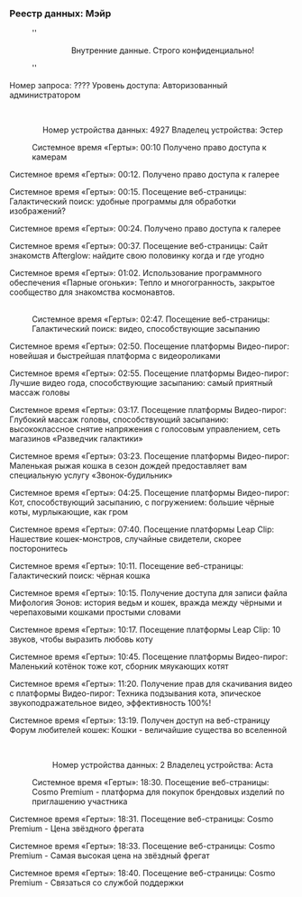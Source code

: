 ===Реестр данных: Мэйр===
:''<div align="center">Внутренние данные. Строго конфиденциально!</div>''
:
Номер запроса: ???? Уровень доступа: Авторизованный администратором
:<br /><div align="center">Номер устройства данных: 4927 Владелец устройства: Эстер</div>
:Системное время «Герты»: 00:10 Получено право доступа к камерам
:
Системное время «Герты»: 00:12. Получено право доступа к галерее
:
Системное время «Герты»: 00:15. Посещение веб-страницы: Галактический поиск: удобные программы для обработки изображений?
:
Системное время «Герты»: 00:24. Получено право доступа к галерее
:
Системное время «Герты»: 00:37. Посещение веб-страницы: Сайт знакомств Afterglow: найдите свою половинку когда и где угодно
:
Системное время «Герты»: 01:02. Использование программного обеспечения «Парные огоньки»: Тепло и многогранность, закрытое сообщество для знакомства космонавтов.
:<br /><div align="center">{{Цвет|Ключевой|nobold=1|Номер устройства данных: 18128 Владелец устройства: Мэйр}}</div>
:Системное время «Герты»: 02:47. Посещение веб-страницы: Галактический поиск: видео, способствующие засыпанию
:
Системное время «Герты»: 02:50. Посещение платформы Видео-пирог: новейшая и быстрейшая платформа с видеороликами
:
Системное время «Герты»: 02:55. Посещение платформы Видео-пирог: Лучшие видео года, способствующие засыпанию: самый приятный массаж головы
:
Системное время «Герты»: 03:17. Посещение платформы Видео-пирог: Глубокий массаж головы, способствующий засыпанию: высококлассное снятие напряжения с голосовым управлением, сеть магазинов «Разведчик галактики»
:
Системное время «Герты»: 03:23. Посещение платформы Видео-пирог: Маленькая рыжая кошка в сезон дождей предоставляет вам специальную услугу «Звонок-будильник»
:
Системное время «Герты»: 04:25. Посещение платформы Видео-пирог: Кот, способствующий засыпанию, с погружением: большие чёрные коты, мурлыкающие, как гром
:
Системное время «Герты»: 07:40. Посещение платформы Leap Clip: Нашествие кошек-монстров, случайные свидетели, скорее посторонитесь
:
Системное время «Герты»: 10:11. Посещение веб-страницы: Галактический поиск: чёрная кошка
:
Системное время «Герты»: 10:15. Получение доступа для записи файла Мифология Эонов: история ведьм и кошек, вражда между чёрными и черепаховыми кошками простыми словами
:
Системное время «Герты»: 10:17. Посещение платформы Leap Clip: 10 звуков, чтобы выразить любовь коту
:
Системное время «Герты»: 10:45. Посещение платформы Видео-пирог: Маленький котёнок тоже кот, сборник мяукающих котят
:
Системное время «Герты»: 11:20. Получение прав для скачивания видео с платформы Видео-пирог: Техника подзывания кота, эпическое звукоподражательное видео, эффективность 100%!
:
Системное время «Герты»: 13:19. Получен доступ на веб-страницу Форум любителей кошек: Кошки - величайшие существа во вселенной
:<br /><div align="center">Номер устройства данных: 2 Владелец устройства: Аста</div>
:Системное время «Герты»: 18:30. Посещение веб-страницы: Cosmo Premium - платформа для покупок брендовых изделий по приглашению участника
:
Системное время «Герты»: 18:31. Посещение веб-страницы: Cosmo Premium - Цена звёздного фрегата
:
Системное время «Герты»: 18:33. Посещение веб-страницы: Cosmo Premium - Самая высокая цена на звёздный фрегат
:
Системное время «Герты»: 18:40. Посещение веб-страницы: Cosmo Premium - Связаться со службой поддержки
